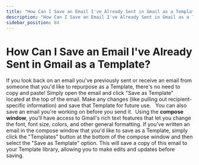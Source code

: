 ```yaml
---
title: "How Can I Save an Email I've Already Sent in Gmail as a Template?"
description: "How Can I Save an Email I've Already Sent in Gmail as a Template?"
sidebar_position: 84
---
```


# How Can I Save an Email I've Already Sent in Gmail as a Template?

If you look back on an email you've previously sent or receive an email from someone that you'd like to repurpose as a Template, there's no need to copy and paste! Simply open the email and click "Save as Template" located at the top of the email. Make any changes (like pulling out recipient-specific information) and save that Template for future use.  
You can also save an email you're working on before you send it.  Using the **compose window**, you’ll have access to Gmail's rich text features that let you change the font, font size, colors, and other general formatting. If you've written an email in the compose window that you'd like to save as a Template, simply click the "Templates" button at the bottom of the compose window and then select the "Save as Template" option. This will save a copy of this email to your Template library, allowing you to make edits and updates before saving.